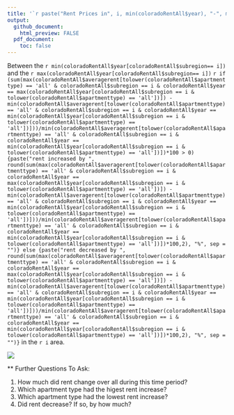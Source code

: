 ```yaml
---
title: '`r paste("Rent Prices in", i, min(coloradoRentAll$year), "-", max(coloradoRentAll$year), sep = " ")`'
output:
  github_document:
    html_preview: FALSE
  pdf_document:
    toc: false
---
```


Between the `r min(coloradoRentAll$year[coloradoRentAll$subregion== i])` and the 
`r max(coloradoRentAll$year[coloradoRentAll$subregion== i])` `r if (sum(max(coloradoRentAll$averagerent[tolower(coloradoRentAll$apartmenttype) == 'all' & coloradoRentAll$subregion == i & coloradoRentAll$year == max(coloradoRentAll$year[coloradoRentAll$subregion == i & tolower(coloradoRentAll$apartmenttype) == 'all'])]) - min(coloradoRentAll$averagerent[tolower(coloradoRentAll$apartmenttype) == 'all' & coloradoRentAll$subregion == i & coloradoRentAll$year == min(coloradoRentAll$year[coloradoRentAll$subregion == i & tolower(coloradoRentAll$apartmenttype) == 'all'])]))/min(coloradoRentAll$averagerent[tolower(coloradoRentAll$apartmenttype) == 'all' & coloradoRentAll$subregion == i & coloradoRentAll$year == min(coloradoRentAll$year[coloradoRentAll$subregion == i & tolower(coloradoRentAll$apartmenttype) == 'all'])])*100 > 0) {paste("rent increased by ", round(sum(max(coloradoRentAll$averagerent[tolower(coloradoRentAll$apartmenttype) == 'all' & coloradoRentAll$subregion == i & coloradoRentAll$year == max(coloradoRentAll$year[coloradoRentAll$subregion == i & tolower(coloradoRentAll$apartmenttype) == 'all'])]) - min(coloradoRentAll$averagerent[tolower(coloradoRentAll$apartmenttype) == 'all' & coloradoRentAll$subregion == i & coloradoRentAll$year == min(coloradoRentAll$year[coloradoRentAll$subregion == i & tolower(coloradoRentAll$apartmenttype) == 'all'])]))/min(coloradoRentAll$averagerent[tolower(coloradoRentAll$apartmenttype) == 'all' & coloradoRentAll$subregion == i & coloradoRentAll$year == min(coloradoRentAll$year[coloradoRentAll$subregion == i & tolower(coloradoRentAll$apartmenttype) == 'all'])])*100,2), "%", sep = "")} else {paste("rent decreased by ", round(sum(max(coloradoRentAll$averagerent[tolower(coloradoRentAll$apartmenttype) == 'all' & coloradoRentAll$subregion == i & coloradoRentAll$year == max(coloradoRentAll$year[coloradoRentAll$subregion == i & tolower(coloradoRentAll$apartmenttype) == 'all'])]) - min(coloradoRentAll$averagerent[tolower(coloradoRentAll$apartmenttype) == 'all' & coloradoRentAll$subregion == i & coloradoRentAll$year == min(coloradoRentAll$year[coloradoRentAll$subregion == i & tolower(coloradoRentAll$apartmenttype) == 'all'])]))/min(coloradoRentAll$averagerent[tolower(coloradoRentAll$apartmenttype) == 'all' & coloradoRentAll$subregion == i & coloradoRentAll$year == min(coloradoRentAll$year[coloradoRentAll$subregion == i & tolower(coloradoRentAll$apartmenttype) == 'all'])])*100,2), "%", sep = "")}` in the `r i` area.

![](`r paste("../images/", tolower(gsub("[^0-9a-zA-Z]", "", i)), ".png", sep = "")`)
  

** Further Questions To Ask:

1. How much did rent change over all during this time period?
2. Which apartment type had the higest rent increase?
3. Which apartment type had the lowest rent increase?
4. Did rent decrease? If so, by how much?
